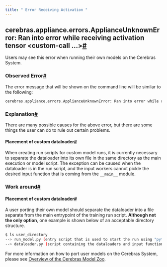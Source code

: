 ```yaml
---
title: " Error Receiving Activation "
---
```


## cerebras.appliance.errors.ApplianceUnknownError: Ran into error while receiving activation tensor &lt;custom-call …&gt;[#](#cerebras-appliance-errors-applianceunknownerror-ran-into-error-while-receiving-activation-tensor-custom-call "Permalink to this headline")

Users may see this error when running their own models on the Cerebras System.

### Observed Error[#](#observed-error "Permalink to this headline")

The error message that will be shown on the command line will be similar to the following:

```bash
cerebras.appliance.errors.ApplianceUnknownError: Ran into error while receiving activation tensor <custom-call ...> for runtime iteration ...
```

### Explanation[#](#explanation "Permalink to this headline")

There are many possible causes for the above error, but there are some things the user can do to rule out certain problems.

#### Placement of custom dataloader[#](#placement-of-custom-dataloader "Permalink to this headline")

When creating run scripts for custom model runs, it is currently necessary to separate the dataloader into its own file in the same directory as the main execution or model script. The exception can be caused when the dataloader is in the run script, and the input workers cannot pickle the desired input function that is coming from the `__main__` module.

### Work around[#](#work-around "Permalink to this headline")

#### Placement of custom dataloader[#](#id1 "Permalink to this headline")

A user porting their own model should separate the dataloader into a file separate from the main entrypoint of the training run script. **Although not the only option**, one example is shown below of an acceptable directory structure.

```bash
$ ls user_directory
--> run_model.py (entry script that is used to start the run using "python run_model.py ...")
--> dataloader.py (script containing the dataloaders and input functions)
```

For more information on how to port user models on the Cerebras System, please see [Overview of the Cerebras Model Zoo](../port/index.html#wsc-port).

